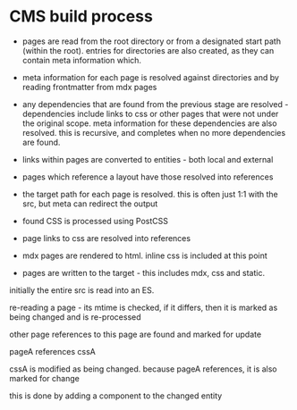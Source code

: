 # CMS build process

- pages are read from the root directory or from a designated start path (within the root). entries for directories are also created, as they can contain meta information which.

- meta information for each page is resolved against directories and by reading frontmatter from mdx pages

- any dependencies that are found from the previous stage are resolved - dependencies include links to css or other pages that were not under the original scope. meta information for these dependencies are also resolved. this is recursive, and completes when no more dependencies are found.

- links within pages are converted to entities - both local and external

- pages which reference a layout have those resolved into references

- the target path for each page is resolved. this is often just 1:1 with the src, but meta can redirect the output

- found CSS is processed using PostCSS

- page links to css are resolved into references

- mdx pages are rendered to html. inline css is included at this point

- pages are written to the target - this includes mdx, css and static.



initially the entire src is read into an ES.

re-reading a page - its mtime is checked, if it differs, then it is marked as being changed and is re-processed

other page references to this page are found and marked for update


pageA references cssA

cssA is modified as being changed. because pageA references, it is also marked for change

this is done by adding a component to the changed entity